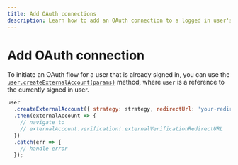 ```yaml
---
title: Add OAuth connections
description: Learn how to add an OAuth connection to a logged in user's account
---
```


# Add OAuth connection

To initiate an OAuth flow for a user that is already signed in, you can use the [`user.createExternalAccount(params)`](/docs/references/javascript/user/create-metadata#create-external-account) method, where `user` is a reference to the currently signed in user.

```jsx
user
  .createExternalAccount({ strategy: strategy, redirectUrl: 'your-redirect-url' })
  .then(externalAccount => {
    // navigate to
    // externalAccount.verification!.externalVerificationRedirectURL
  })
  .catch(err => {
    // handle error
  });
```



